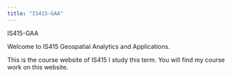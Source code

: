 ```yaml
---
title: "IS415-GAA"
---
```


IS415-GAA

Welcome to IS415 Geospatial Analytics and Applications.

This is the course website of IS415 I study this term. You will find my course work on this website.
